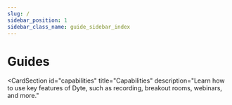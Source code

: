 ```yaml
---
slug: /
sidebar_position: 1
sidebar_class_name: guide_sidebar_index
---
```



# Guides

<ProductSection></ProductSection>

<CardSection
  id="capabilities"
  title="Capabilities"
  description="Learn how to use key features of Dyte, such as recording, breakout rooms, webinars, and more."
>
  <Card
    title="Recording"
    to="/guides/capabilities/recording/recording-overview"
    description="Understand Dyte's recording capabilities and record audio, video, whiteboard and other custom elements"
  />
  <Card
    title="Webinar"
    to="/guides/capabilities/webinar/intro-webinar"
    description="Leverage Dyte's Webinar feature for one-to-many events with larger audiences."
  />
  <Card
    title="Webhooks & Events"
    to="/guides/capabilities/webhooks/webhooks-overview"
    description="Utilize webhooks to push real-time updates to your server."
  />
  <Card
    title="Breakout Rooms"
    to="/guides/capabilities/breakoutroom/introduction-breakout-rooms"
    description="Facilitate focused discussions and collaboration with breakout rooms."
  />
  <Card
    title="No Code Integration"
    to="/guides/capabilities/embed"
    description="Integrate Dyte into your project using an iFrame, eliminating the need for SDKs."
  />
  <Card
    title="Export chat"
    to="/guides/capabilities/chat/export-chat-dump"
    description="Retrieve all chat messages of a Dyte meeting through the REST API"
  />
</CardSection>
